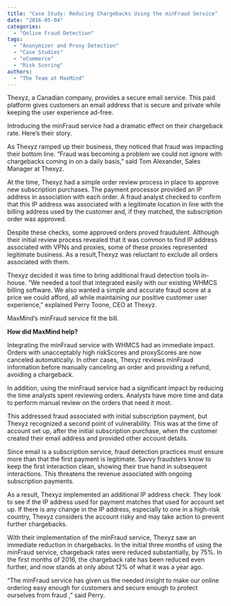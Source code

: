 ```yaml
---
title: "Case Study: Reducing Chargebacks Using the minFraud Service"
date: "2016-05-04"
categories:
  - "Online Fraud Detection"
tags:
  - "Anonymizer and Proxy Detection"
  - "Case Studies"
  - "eCommerce"
  - "Risk Scoring"
authors:
  - "The Team at MaxMind"
---
```


Thexyz, a Canadian company, provides a secure email service. This paid platform
gives customers an email address that is secure and private while keeping the
user experience ad-free.

Introducing the minFraud service had a dramatic effect on their chargeback rate.
Here’s their story.

As Thexyz ramped up their business, they noticed that fraud was impacting their
bottom line. “Fraud was becoming a problem we could not ignore with chargebacks
coming in on a daily basis,” said Tom Alexander, Sales Manager at Thexyz.

At the time, Thexyz had a simple order review process in place to approve new
subscription purchases. The payment processor provided an IP address in
association with each order. A fraud analyst checked to confirm that this IP
address was associated with a legitimate location in line with the billing
address used by the customer and, if they matched, the subscription order was
approved.

Despite these checks, some approved orders proved fraudulent. Although their
initial review process revealed that it was common to find IP address associated
with VPNs and proxies, some of these proxies represented legitimate business. As
a result,Thexyz was reluctant to exclude all orders associated with them.

Thexyz decided it was time to bring additional fraud detection tools in-house.
“We needed a tool that integrated easily with our existing WHMCS billing
software. We also wanted a simple and accurate fraud score at a price we could
afford, all while maintaining our positive customer user experience,” explained
Perry Toone, CEO at Thexyz.

MaxMind’s minFraud service fit the bill.

**How did MaxMind help?**

Integrating the minFraud service with WHMCS had an immediate impact. Orders with
unacceptably high riskScores and proxyScores are now canceled automatically. In
other cases, Thexyz reviews minFraud information before manually canceling an
order and providing a refund, avoiding a chargeback.

In addition, using the minFraud service had a significant impact by reducing the
time analysts spent reviewing orders. Analysts have more time and data to
perform manual review on the orders that need it most.

This addressed fraud associated with initial subscription payment, but Thexyz
recognized a second point of vulnerability. This was at the time of account set
up, after the initial subscription purchase, when the customer created their
email address and provided other account details.

Since email is a subscription service, fraud detection practices must ensure
more than that the first payment is legitimate. Savvy fraudsters know to keep
the first interaction clean, showing their true hand in subsequent interactions.
This threatens the revenue associated with ongoing subscription payments.

As a result, Thexyz implemented an additional IP address check. They look to see
if the IP address used for payment matches that used for account set up. If
there is any change in the IP address, especially to one in a high-risk country,
Thexyz considers the account risky and may take action to prevent further
chargebacks.

With their implementation of the minFraud service, Thexyz saw an immediate
reduction in chargebacks. In the initial three months of using the minFraud
service, chargeback rates were reduced substantially, by 75%. In the first
months of 2016, the chargeback rate has been reduced even further, and now
stands at only about 12% of what it was a year ago.

“The minFraud service has given us the needed insight to make our online
ordering easy enough for customers and secure enough to protect ourselves from
fraud ,” said Perry.
